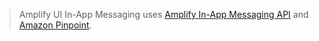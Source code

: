 > Amplify UI In-App Messaging uses
> [Amplify In-App Messaging API](https://docs.amplify.aws/lib/in-app-messaging/overview/q/platform/react-native/)
> and [Amazon Pinpoint](https://docs.aws.amazon.com/pinpoint/latest/userguide/channels-inapp.html).
